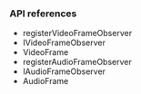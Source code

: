 <PlatformWrapper platform="react-native">

### API references

* <Link to = "{{global.API_REF_RN_ROOT}}/class_imediaengine.html#api_imediaengine_registeraudioframeobserver">registerVideoFrameObserver</Link>

* <Link to = "{{global.API_REF_RN_ROOT}}/class_ivideoframeobserver.html">IVideoFrameObserver</Link>

* <Link to = "{{global.API_REF_RN_ROOT}}/rtc_api_data_type.html#class_videoframe">VideoFrame</Link>

* <Link to = "{{global.API_REF_RN_ROOT}}/class_imediaengine.html#api_imediaengine_registeraudioframeobserver">registerAudioFrameObserver</Link>

* <Link to = "{{global.API_REF_RN_ROOT}}/class_iaudioframeobserver.html">IAudioFrameObserver</Link>

* <Link to = "{{global.API_REF_RN_ROOT}}/rtc_api_data_type.html#class_audioframe">AudioFrame</Link>

</PlatformWrapper>